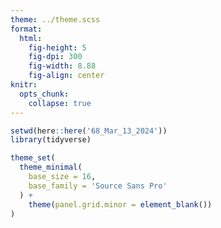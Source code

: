 ```yaml
---
theme: ../theme.scss
format: 
  html: 
    fig-height: 5
    fig-dpi: 300
    fig-width: 8.88
    fig-align: center
knitr: 
  opts_chunk: 
    collapse: true
---
```


```r
setwd(here::here('68_Mar_13_2024'))
library(tidyverse)

theme_set(
  theme_minimal(
    base_size = 16,
    base_family = 'Source Sans Pro'
  ) +
    theme(panel.grid.minor = element_blank())
) 
```

